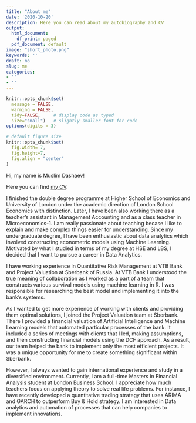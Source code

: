 ```yaml
---
title: "About me"
date: '2020-10-20'
description: Here you can read about my autobiography and CV
output:
  html_document: 
    df_print: paged
  pdf_document: default
image: "short_photo.png"
keywords: ''
draft: no
slug: me
categories:
- ''
- ''
---
```


```r
knitr::opts_chunk$set(
  message = FALSE, 
  warning = FALSE, 
  tidy=FALSE,     # display code as typed
  size="small")   # slightly smaller font for code
options(digits = 3)

# default figure size
knitr::opts_chunk$set(
  fig.width= 7, 
  fig.height=7,
  fig.align = "center"
)
```

Hi, my name is Muslim Dashaev! 

Here you can find [my CV](https://www.dropbox.com/s/0b0i4rzju1hooui/Dashaev%20CV.pdf?dl=0).

I finished the double degree programme at Higher School of Economics and University of London under the academic direction of London School Economics with distinction. Later, I have been also working there as a teacher’s assistant in Management Accounting and as a class teacher in Microeconomics-1. I am really passionate about teaching becase I like to explain and make complex things easier for understanding. Since my undergraduate degree, I have been enthusiastic about data analytics which involved constructing econometric models using Machine Learning. Motivated by what I studied in terms of my degree at HSE and LBS, I decided that I want to pursue a career in Data Analytics. 

I have working experience in Quantitative Risk Management at VTB Bank and Project Valuation at Sberbank of Russia. At VTB Bank I understood the true meaning of collaboration as I worked as a part of a team that constructs various survival models using machine learning in R. I was responsible for researching the best model and implementing it into the bank’s systems.

As I wanted to get more experience of working with clients and providing them optimal solutions, I joined the Project Valuation team at Sberbank. There I provided a financial valuation of Artificial Intelligence and Machine Learning models that automated particular processes of the bank. It included a series of meetings with clients that I led, making assumptions, and then constructing financial models using the DCF approach. As a result, our team helped the bank to implement only the most efficient projects. It was a unique opportunity for me to create something significant within Sberbank. 

However, I always wanted to gain international experience and study in a diversified environment. Currently, I am a full-time Masters in Financial Analysis student at London Business School. I appreciate how much teachers focus on applying theory to solve real life problems. For instance, I have recently developed a quantitative trading strategy that uses ARIMA and GARCH to outperform Buy & Hold strategy. I am interested in Data analytics and automation of  processes that can help companies to implement innovations.


